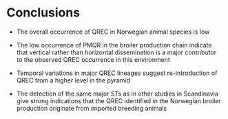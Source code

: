 # Conclusions

- The overall occurrence of QREC in Norwegian animal species is low

- The low occurrence of PMQR in the broiler production chain indicate that vertical rather than horizontal dissemination is a major contributor to the observed QREC occurrence in this environment

- Temporal variations in major QREC lineages suggest re-introduction of QREC from a higher level in the pyramid

- The detection of the same major STs as in other studies in Scandinavia give strong indications that the QREC identified in the Norwegian broiler production originate from imported breeding animals

